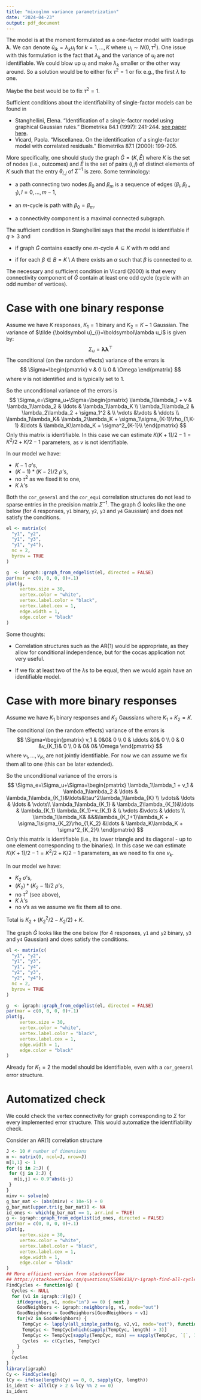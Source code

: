 ```yaml
---
title: "mixoglmm variance parametrization"
date: "2024-04-23"
output: pdf_document
---
```


The model is at the moment formulated as a one-factor model with loadings $\boldsymbol\lambda$. We can denote $\tilde u_{ik}=\lambda_k u_i$ for $k=1,\ldots,K$ 
where $u_i\sim N(0, \tau^2)$. 
One issue with this formulation is the fact that 
$\lambda_k$ and the variance of $u_i$ are not identifiable. We could blow up 
$u_i$ and make $\lambda_k$ smaller or the other way around. So a solution would be to either fix $\tau^2=1$ or fix e.g., the first $\lambda$ to one.

Maybe the best would be to fix $\tau^2=1$. 

Sufficient conditions about the identifiability of single-factor models can be found in 

* Stanghellini, Elena. "Identification of a single-factor model using graphical Gaussian rules." Biometrika 84.1 (1997): 241-244. [see paper here](https://www.jstor.org/stable/2337571?seq=2).
* Vicard, Paola. "Miscellanea. On the identification of a single-factor model with correlated residuals." Biometrika 87.1 (2000): 199-205. 

More specifically, one should study the graph $\bar G=(K, \bar E)$ where $K$ is the set of nodes 
(i.e., outcomes) and $\bar E$ is the set of pairs $(i, j)$ of distinct elements 
of $K$ such that the entry $\theta_{i,j}$ of $\Sigma^{-1}$ is zero. Some terminology:

* a path connecting two nodes $\beta_0$ and $\beta_m$ is a sequence of edges  $(\beta_l,\beta_{l+1}), l=0,...,m-1$,

* an $m$-cycle is path with $\beta_0=\beta_m$.

* a connectivity component is a maximal connected subgraph.

The sufficient 
condition in Stanghellini says that the model is identifiable if $q\geq 3$ and 

* if graph $\bar G$ contains exactly one $m$-cycle $A\subseteq K$ with $m$ odd and 

* if for each $\beta\in B=K\setminus A$ there exists an $\alpha$ such that $\beta$ is connected to $\alpha$.

The necessary and sufficient condition in Vicard (2000) is that every connectivity 
component of $\bar G$ contain at least one odd cycle (cycle with an odd number of vertices).

# Case with one binary response

Assume we have $K$ responses, $K_1=1$ binary and $K_2=K-1$ Gaussian.
The variance of $\tilde {\boldsymbol u}_{i}=\boldsymbol\lambda u_i$ is given by:
$$
\Sigma_u=\boldsymbol\lambda \boldsymbol\lambda^\top
$$
The conditional (on the random effects) variance of the errors is
$$
\Sigma=\begin{pmatrix}
v & 0 \\
0 & \Omega
\end{pmatrix}
$$
where $v$ is not identified and is typically set to 1.

So the unconditional variance of the errors is
$$
\Sigma_e=\Sigma_u+\Sigma=\begin{pmatrix}
\lambda_1\lambda_1 + v & \lambda_1\lambda_2 & \ldots & \lambda_1\lambda_K \\
\lambda_1\lambda_2 & \lambda_2\lambda_2 + \sigma_1^2 & \\
\vdots &\vdots & \ddots \\
\lambda_1\lambda_K& \lambda_2\lambda_K + \sigma_1\sigma_{K-1}\rho_{1,K-1} &\ldots & \lambda_K\lambda_K + \sigma^2_{K-1}\\
\end{pmatrix}
$$
Only this matrix is identifiable. 
In this case we can estimate $K(K+1)/2 - 1=K^2/2 + K/2 - 1$ parameters, as 
$v$ is not identifiable. 

In our model we have:

* $K-1$ $\sigma$'s, 
* $(K-1)*(K-2)/2$ $\rho$'s, 
* no $\tau^2$ as we fixed it to one, 
* $K$ $\lambda$'s 

Both the `cor_general` and the `cor_equi` correlation structures do not lead 
to sparse entries in the precision matrix $\Sigma^{-1}$. The graph $\bar G$ 
looks like the one below  (for 4 responses, `y1` binary, `y2`, `y3` and `y4` Gaussian) 
and does not satisfy the conditions.
```r
el <- matrix(c(
  "y1", "y2",
  "y1", "y3",
  "y1", "y4"),
  nc = 2,
  byrow = TRUE
)

g  <- igraph::graph_from_edgelist(el, directed = FALSE)
par(mar = c(0, 0, 0, 0)+.1)
plot(g,
     vertex.size = 30,
     vertex.color = "white",
     vertex.label.color = "black",
     vertex.label.cex = 1,
     edge.width = 1,
     edge.color = "black"
)

```


Some thoughts: 

* Correlation structures such as the AR(1) would be appropriate, as they allow for conditional independence, but for the cocas application not very useful.

* If we fix at least two of the $\lambda$s to be equal, then we would again have an identifiable model.

<!-- Total is $K-1+(K^2/2-3K/2+1)+K=K^2/2 + K/2$ so we have **one** parameter too much. So we need to fix one $\lambda_1=1$ or we can restrict the correlation structure to e.
g., equi correlation. -->

# Case with more binary responses

Assume we have $K_1$ binary responses and $K_2$ Gaussians where $K_1+K_2=K$.

The conditional (on the random effects) variance of the errors is
$$
\Sigma=\begin{pmatrix}
v_1 & 0&0& 0 \\
0 & \ddots &0& 0 \\
0 & 0 &v_{K_1}& 0 \\
0 & 0& 0&  \Omega
\end{pmatrix}
$$
where $v_1,\ldots,v_{K_1}$ are not jointly identifiable. For now we can assume we fix them  all to one (this can be later extended).

So the unconditional variance of the errors is
$$
\Sigma_e=\Sigma_u+\Sigma=\begin{pmatrix}
\lambda_1\lambda_1 + v_1 & \lambda_1\lambda_2 & \ldots & \lambda_1\lambda_{K_1}&\ldots&\tau^2\lambda_1\lambda_{K} \\
\vdots& \ldots & \ldots & \vdots\\
\lambda_1\lambda_{K_1} & \lambda_2\lambda_{K_1}&\ldots &  \lambda_{K_1} \lambda_{K_1}+v_{K_1} & \\
\vdots &\vdots & \ddots \\
\lambda_1\lambda_K& &&&\lambda_{K_1+1}\lambda_K + \sigma_1\sigma_{K_2}\rho_{1,K_2} &\ldots & \lambda_K\lambda_K + \sigma^2_{K_2}\\
\end{pmatrix}
$$
Only this matrix is identifiable (i.e., its lower triangle and its diagonal - up to 
one element corresponding to the binaries).
In this case we can estimate $K(K+1)/2 - 1=K^2/2 + K/2 - 1$ parameters, as 
we need to fix one $v_k$. 

In our model we have:

* $K_2$ $\sigma$'s, 
* $(K_2)*(K_2-1)/2$ $\rho$'s, 
* no $\tau^2$ (see above), 
* $K$ $\lambda$'s 
* no $v$'s as we assume we fix them all to one.

Total is $K_2+(K_2^2/2-K_2/2)+K$.

The graph $\bar G$ 
looks like the one below (for 4 responses, `y1` and `y2` binary, 
`y3` and `y4` Gaussian) and does satisfy the conditions.

```r
el <- matrix(c(
  "y1", "y2",
  "y1", "y3",
  "y1", "y4",
  "y2", "y3",
  "y2", "y4"),
  nc = 2,
  byrow = TRUE
)

g  <- igraph::graph_from_edgelist(el, directed = FALSE)
par(mar = c(0, 0, 0, 0)+.1)
plot(g,
     vertex.size = 30,
     vertex.color = "white",
     vertex.label.color = "black",
     vertex.label.cex = 1,
     edge.width = 1,
     edge.color = "black"
)
```

<!-- What we need is: -->
<!-- \begin{align} -->
<!-- K^2/2 + K/2 - 1 \geq K_2+(K_2^2/2-K_2/2)+K\\ -->
<!-- K^2/2 - K/2 - 1 \geq (K_2^2/2 + K_2/2)\\ -->
<!-- K^2 - K - 2 \geq (K_2^2+ K_2)\\ -->
<!-- K^2 - K_2^2 \geq K + K_2 + 2 \\ -->
<!-- (K_1 + K_2)^2 - K_2^2 \geq K_1 + K_2 + K_2 + 2 \\ -->
<!-- K_1(2K_2 + K_1) \geq K_1 + 2K_2 + 2 \\ -->
<!-- \underbrace{(K_1-1)}_{\geq 0}\underbrace{(2K_2 + K_1)}_{\geq 3} \geq 2 \\ -->
<!-- \end{align} -->

<!-- This holds whenever $K_1 > 1$. -->
Already for $K_1=2$ the model should be identifiable,
even with a `cor_general` error structure.

# Automatized check
We could check the vertex connectivity for graph corresponding to $\Sigma$ for every implemented error structure. This would automatize the identifiability check.

Consider an AR(1) correlation structure
```r
J <- 10 # number of dimensions
m <- matrix(0, ncol=J, nrow=J)
m[1,1] <- 1
for (i in 2:J) {
 for (j in 2:J) {
   m[i,j] <- 0.9^abs(i-j)
 } 
}
minv <- solve(m)
g_bar_mat <- (abs(minv) < 10e-5) + 0
g_bar_mat[upper.tri(g_bar_mat)] <- NA
id_ones <- which(g_bar_mat == 1, arr.ind = TRUE)
g <- igraph::graph_from_edgelist(id_ones, directed = FALSE)
par(mar = c(0, 0, 0, 0)+.1)
plot(g,
     vertex.size = 30,
     vertex.color = "white",
     vertex.label.color = "black",
     vertex.label.cex = 1,
     edge.width = 1,
     edge.color = "black"
)
## More efficient version from stackoverflow
## https://stackoverflow.com/questions/55091438/r-igraph-find-all-cycles
FindCycles <- function(g) {
  Cycles <- NULL
  for (v1 in igraph::V(g)) {
    if(degree(g, v1, mode="in") == 0) { next }
    GoodNeighbors <- igraph::neighbors(g, v1, mode="out")
    GoodNeighbors = GoodNeighbors[GoodNeighbors > v1]
    for(v2 in GoodNeighbors) {
      TempCyc <- lapply(all_simple_paths(g, v2,v1, mode="out"), function(p) c(v1,p))
      TempCyc <- TempCyc[which(sapply(TempCyc, length) > 3)]
      TempCyc <- TempCyc[sapply(TempCyc, min) == sapply(TempCyc, `[`, 1)]
      Cycles  <- c(Cycles, TempCyc)
    }
  }
  Cycles
}
library(igraph)
Cy <- FindCycles(g)
lCy <- ifelse(length(Cy) == 0, 0, sapply(Cy, length))
is_ident <- all(lCy > 2 & lCy %% 2 == 0)
is_ident
```